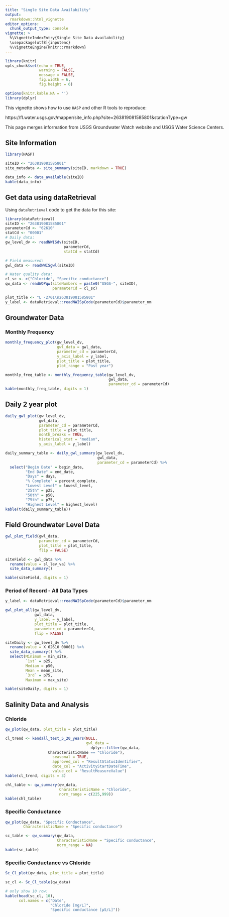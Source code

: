 ```yaml
---
title: "Single Site Data Availability"
output: 
  rmarkdown::html_vignette
editor_options: 
  chunk_output_type: console
vignette: >
  %\VignetteIndexEntry{Single Site Data Availability}
  \usepackage[utf8]{inputenc}
  %\VignetteEngine{knitr::rmarkdown}
---
```


```r
library(knitr)
opts_chunk$set(echo = TRUE,
               warning = FALSE,
               message = FALSE,
               fig.width = 6,
               fig.height = 6)

options(knitr.kable.NA = '')
library(dplyr)
```

<style>

body {
    max-width: 1600px;
    margin-left:10px;
    padding-left:10px;
}
</style>

This vignette shows how to use `HASP` and other R tools to reproduce:

https://fl.water.usgs.gov/mapper/site_info.php?site=263819081585801&stationType=gw

This page merges information from USGS Groundwater Watch website and USGS Water Science Centers.

## Site Information


```r
library(HASP)

siteID <- "263819081585801"
site_metadata <- site_summary(siteID, markdown = TRUE)
```


```r
data_info <- data_available(siteID)
kable(data_info)
```


## Get data using dataRetrieval

Using `dataRetrieval` code to get the data for this site:

```r
library(dataRetrieval)
siteID <- "263819081585801"
parameterCd <- "62610"
statCd <- "00001"
# Daily data:
gw_level_dv <- readNWISdv(siteID,
                          parameterCd,
                          statCd = statCd)

# Field measured:
gwl_data <- readNWISgwl(siteID)

# Water quality data:
cl_sc <- c("Chloride", "Specific conductance")
qw_data <- readWQPqw(siteNumbers = paste0("USGS-", siteID),
                     parameterCd = cl_sc)

plot_title <- "L -2701\n263819081585801"
y_label <- dataRetrieval::readNWISpCode(parameterCd)$parameter_nm 

```

## Groundwater Data

### Monthly Frequency


```r
monthly_frequency_plot(gw_level_dv,
                       gwl_data = gwl_data,
                       parameter_cd = parameterCd,
                       y_axis_label = y_label,
                       plot_title = plot_title,
                       plot_range = "Past year")
```


```r
monthly_freq_table <- monthly_frequency_table(gw_level_dv,
                                              gwl_data,
                                              parameter_cd = parameterCd) 
kable(monthly_freq_table, digits = 1)
```

## Daily 2 year plot


```r

daily_gwl_plot(gw_level_dv, 
               gwl_data,
               parameter_cd = parameterCd,
               plot_title = plot_title, 
               month_breaks = TRUE, 
               historical_stat = "median",
               y_axis_label = y_label)
```


```r
daily_summary_table <- daily_gwl_summary(gw_level_dv, 
                                         gwl_data,
                                         parameter_cd = parameterCd) %>%
  select("Begin Date" = begin_date,
         "End Date" = end_date,
         "Days" = days,
         "% Complete" = percent_complete,
         "Lowest Level" = lowest_level,
         "25th" = p25,
         "50th" = p50,
         "75th" = p75,
         "Highest Level" = highest_level)
kable(t(daily_summary_table))
```


## Field Groundwater Level Data

```r
gwl_plot_field(gwl_data, 
               parameter_cd = parameterCd,
               plot_title = plot_title,
               flip = FALSE)
```


```r
siteField <- gwl_data %>% 
  rename(value = sl_lev_va) %>% 
  site_data_summary() 

kable(siteField, digits = 1)

```



### Period of Record - All Data Types



```r
y_label <- dataRetrieval::readNWISpCode(parameterCd)$parameter_nm

gwl_plot_all(gw_level_dv, 
             gwl_data, 
             y_label = y_label,
             plot_title = plot_title,
             parameter_cd = parameterCd,
             flip = FALSE)

```


```r
siteDaily <- gw_level_dv %>% 
  rename(value = X_62610_00001) %>% 
  site_data_summary() %>% 
  select(Minimum = min_site, 	
         `1st` = p25, 
         Median = p50,
         Mean = mean_site,
         `3rd` = p75,
         Maximum = max_site)

kable(siteDaily, digits = 1)

```

## Salinity Data and Analysis


### Chloride


```r
qw_plot(qw_data, plot_title = plot_title)
```


```r
cl_trend <- kendall_test_5_20_years(NULL,
                                    gwl_data =
                                      dplyr::filter(qw_data, 
                   CharacteristicName == "Chloride"), 
                     seasonal = TRUE,
                     approved_col = "ResultStatusIdentifier",
                     date_col = "ActivityStartDateTime",
                     value_col = "ResultMeasureValue")
kable(cl_trend, digits = 3)
```

```r
chl_table <- qw_summary(qw_data, 
                        CharacteristicName = "Chloride",
                        norm_range = c(225,999))
kable(chl_table)

```


### Specific Conductance



```r
qw_plot(qw_data, "Specific Conductance", 
        CharacteristicName = "Specific conductance")
```

```r
sc_table <- qw_summary(qw_data, 
                       CharacteristicName = "Specific conductance",
                       norm_range = NA)
kable(sc_table)

```



### Specific Conductance vs Chloride


```r
Sc_Cl_plot(qw_data, plot_title = plot_title)

```


```r
sc_cl <- Sc_Cl_table(qw_data)

# only show 10 row:
kable(head(sc_cl, 10), 
      col.names = c("Date",
                    "Chloride [mg/L]",
                    "Specific conductance [µS/L]"))
```

